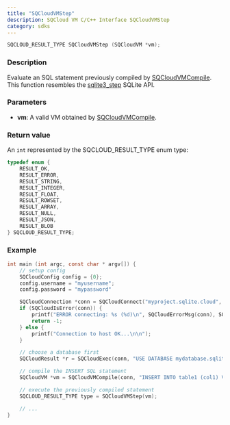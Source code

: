 ```yaml
---
title: "SQCloudVMStep"
description: SQCloud VM C/C++ Interface SQCloudVMStep
category: sdks
---
```


```c
SQCLOUD_RESULT_TYPE SQCloudVMStep (SQCloudVM *vm);
```

### Description
Evaluate an SQL statement previously compiled by [SQCloudVMCompile](/docs/sdk/c/sqcloudvmcompile).
This function resembles the [sqlite3_step](https://www.sqlite.org/c3ref/step.html) SQLite API. 

### Parameters
* **vm**: A valid VM obtained by [SQCloudVMCompile](/docs/sdk/c/sqcloudvmcompile).


### Return value
An `int` represented by the SQCLOUD_RESULT_TYPE enum type:
```c
typedef enum {
    RESULT_OK,
    RESULT_ERROR,
    RESULT_STRING,
    RESULT_INTEGER,
    RESULT_FLOAT,
    RESULT_ROWSET,
    RESULT_ARRAY,
    RESULT_NULL,
    RESULT_JSON,
    RESULT_BLOB
} SQCLOUD_RESULT_TYPE;
```

### Example
```c
int main (int argc, const char * argv[]) {
    // setup config
    SQCloudConfig config = {0};
    config.username = "myusername";
    config.password = "mypassword"

    SQCloudConnection *conn = SQCloudConnect("myproject.sqlite.cloud", SQCLOUD_DEFAULT_PORT, &config);
    if (SQCloudIsError(conn)) {
        printf("ERROR connecting: %s (%d)\n", SQCloudErrorMsg(conn), SQCloudErrorCode(conn));
        return -1;
    } else {
        printf("Connection to host OK...\n\n");
    }

    // choose a database first
    SQCloudResult *r = SQCloudExec(conn, "USE DATABASE mydatabase.sqlite;");

    // compile the INSERT SQL statement
    SQCloudVM *vm = SQCloudVMCompile(conn, "INSERT INTO table1 (col1) VALUES ('Hello World');", -1, NULL);

    // execute the previously compiled statement
    SQCLOUD_RESULT_TYPE type = SQCloudVMStep(vm);

    // ...
}
```